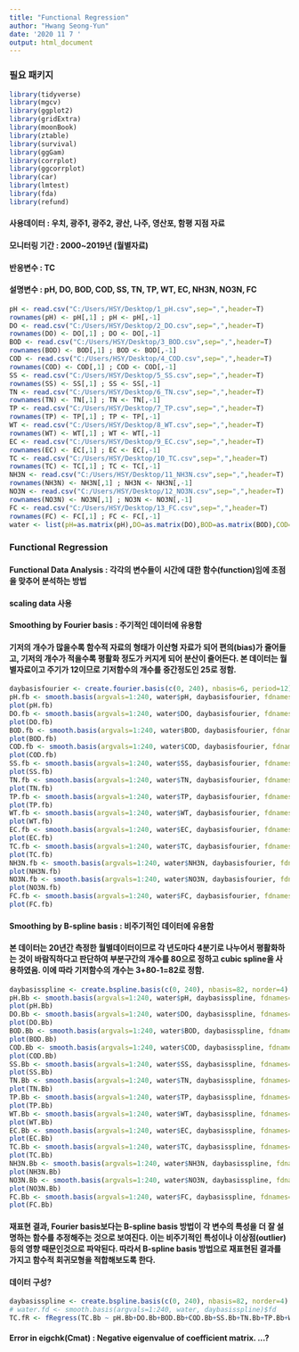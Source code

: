 ```yaml
---
title: "Functional Regression"
author: "Hwang Seong-Yun"
date: '2020 11 7 '
output: html_document
---
```


### 필요 패키지 

```r
library(tidyverse)
library(mgcv)
library(ggplot2)
library(gridExtra)
library(moonBook)
library(ztable)
library(survival)
library(ggGam)
library(corrplot)
library(ggcorrplot)
library(car)
library(lmtest)
library(fda)
library(refund)
```

#### 사용데이터 : 우치, 광주1, 광주2, 광산, 나주, 영산포, 함평 지점 자료
#### 모니터링 기간 : 2000~2019년 (월별자료) 
#### 반응변수 : TC
#### 설명변수 : pH, DO, BOD, COD, SS, TN, TP, WT, EC, NH3N, NO3N, FC 

```r
pH <- read.csv("C:/Users/HSY/Desktop/1_pH.csv",sep=",",header=T)
rownames(pH) <- pH[,1] ; pH <- pH[,-1]
DO <- read.csv("C:/Users/HSY/Desktop/2_DO.csv",sep=",",header=T)
rownames(DO) <- DO[,1] ; DO <- DO[,-1]
BOD <- read.csv("C:/Users/HSY/Desktop/3_BOD.csv",sep=",",header=T)
rownames(BOD) <- BOD[,1] ; BOD <- BOD[,-1]
COD <- read.csv("C:/Users/HSY/Desktop/4_COD.csv",sep=",",header=T)
rownames(COD) <- COD[,1] ; COD <- COD[,-1]
SS <- read.csv("C:/Users/HSY/Desktop/5_SS.csv",sep=",",header=T) 
rownames(SS) <- SS[,1] ; SS <- SS[,-1]
TN <- read.csv("C:/Users/HSY/Desktop/6_TN.csv",sep=",",header=T)
rownames(TN) <- TN[,1] ; TN <- TN[,-1]
TP <- read.csv("C:/Users/HSY/Desktop/7_TP.csv",sep=",",header=T)
rownames(TP) <- TP[,1] ; TP <- TP[,-1]
WT <- read.csv("C:/Users/HSY/Desktop/8_WT.csv",sep=",",header=T)
rownames(WT) <- WT[,1] ; WT <- WT[,-1]
EC <- read.csv("C:/Users/HSY/Desktop/9_EC.csv",sep=",",header=T)
rownames(EC) <- EC[,1] ; EC <- EC[,-1]
TC <- read.csv("C:/Users/HSY/Desktop/10_TC.csv",sep=",",header=T)
rownames(TC) <- TC[,1] ; TC <- TC[,-1]
NH3N <- read.csv("C:/Users/HSY/Desktop/11_NH3N.csv",sep=",",header=T)
rownames(NH3N) <- NH3N[,1] ; NH3N <- NH3N[,-1]
NO3N <- read.csv("C:/Users/HSY/Desktop/12_NO3N.csv",sep=",",header=T)
rownames(NO3N) <- NO3N[,1] ; NO3N <- NO3N[,-1]
FC <- read.csv("C:/Users/HSY/Desktop/13_FC.csv",sep=",",header=T)
rownames(FC) <- FC[,1] ; FC <- FC[,-1]
water <- list(pH=as.matrix(pH),DO=as.matrix(DO),BOD=as.matrix(BOD),COD=as.matrix(COD),SS=as.matrix(SS),TN=as.matrix(TN),TP=as.matrix(TP),WT=as.matrix(WT),EC=as.matrix(EC),TC=as.matrix(TC),NH3N=as.matrix(NH3N),NO3N=as.matrix(NO3N),FC=as.matrix(FC))
```


### Functional Regression
#### Functional Data Analysis : 각각의 변수들이 시간에 대한 함수(function)임에 초점을 맞추어 분석하는 방법

#### scaling data 사용

#### Smoothing by Fourier basis : 주기적인 데이터에 유용함

#### 기저의 개수가 많을수록 함수적 자료의 형태가 이산형 자료가 되어 편의(bias)가 줄어들고, 기저의 개수가 적을수록 평활화 정도가 커지게 되어 분산이 줄어든다. 본 데이터는 월별자료이고 주기가 12이므로 기저함수의 개수를 중간정도인 25로 정함.

```r
daybasisfourier <- create.fourier.basis(c(0, 240), nbasis=6, period=12) 
pH.fb <- smooth.basis(argvals=1:240, water$pH, daybasisfourier, fdnames=list("month", "Station", "pH"))$fd
plot(pH.fb) 
DO.fb <- smooth.basis(argvals=1:240, water$DO, daybasisfourier, fdnames=list("month", "Station", "DO"))$fd
plot(DO.fb) 
BOD.fb <- smooth.basis(argvals=1:240, water$BOD, daybasisfourier, fdnames=list("month", "Station", "BOD"))$fd
plot(BOD.fb) 
COD.fb <- smooth.basis(argvals=1:240, water$COD, daybasisfourier, fdnames=list("month", "Station", "COD"))$fd
plot(COD.fb) 
SS.fb <- smooth.basis(argvals=1:240, water$SS, daybasisfourier, fdnames=list("month", "Station", "SS"))$fd
plot(SS.fb) 
TN.fb <- smooth.basis(argvals=1:240, water$TN, daybasisfourier, fdnames=list("month", "Station", "TN"))$fd
plot(TN.fb) 
TP.fb <- smooth.basis(argvals=1:240, water$TP, daybasisfourier, fdnames=list("month", "Station", "TP"))$fd
plot(TP.fb)
WT.fb <- smooth.basis(argvals=1:240, water$WT, daybasisfourier, fdnames=list("month", "Station", "WT"))$fd
plot(WT.fb) 
EC.fb <- smooth.basis(argvals=1:240, water$EC, daybasisfourier, fdnames=list("month", "Station", "EC"))$fd
plot(EC.fb) 
TC.fb <- smooth.basis(argvals=1:240, water$TC, daybasisfourier, fdnames=list("month", "Station", "TC"))$fd
plot(TC.fb) 
NH3N.fb <- smooth.basis(argvals=1:240, water$NH3N, daybasisfourier, fdnames=list("month", "Station", "NH3N"))$fd
plot(NH3N.fb)
NO3N.fb <- smooth.basis(argvals=1:240, water$NO3N, daybasisfourier, fdnames=list("month", "Station", "NO3N"))$fd
plot(NO3N.fb) 
FC.fb <- smooth.basis(argvals=1:240, water$FC, daybasisfourier, fdnames=list("month", "Station", "FC"))$fd
plot(FC.fb) 
```

#### Smoothing by B-spline basis : 비주기적인 데이터에 유용함

#### 본 데이터는 20년간 측정한 월별데이터이므로 각 년도마다 4분기로 나누어서 평활화하는 것이 바람직하다고 판단하여 부분구간의 개수를 80으로 정하고 cubic spline을 사용하였음. 이에 따라 기저함수의 개수는 3+80-1=82로 정함. 

```r
daybasisspline <- create.bspline.basis(c(0, 240), nbasis=82, norder=4)
pH.Bb <- smooth.basis(argvals=1:240, water$pH, daybasisspline, fdnames=list("month", "Station", "pH"))$fd
plot(pH.Bb) 
DO.Bb <- smooth.basis(argvals=1:240, water$DO, daybasisspline, fdnames=list("month", "Station", "DO"))$fd
plot(DO.Bb) 
BOD.Bb <- smooth.basis(argvals=1:240, water$BOD, daybasisspline, fdnames=list("month", "Station", "BOD"))$fd
plot(BOD.Bb) 
COD.Bb <- smooth.basis(argvals=1:240, water$COD, daybasisspline, fdnames=list("month", "Station", "COD"))$fd
plot(COD.Bb)
SS.Bb <- smooth.basis(argvals=1:240, water$SS, daybasisspline, fdnames=list("month", "Station", "SS"))$fd
plot(SS.Bb)
TN.Bb <- smooth.basis(argvals=1:240, water$TN, daybasisspline, fdnames=list("month", "Station", "TN"))$fd
plot(TN.Bb) 
TP.Bb <- smooth.basis(argvals=1:240, water$TP, daybasisspline, fdnames=list("month", "Station", "TP"))$fd
plot(TP.Bb) 
WT.Bb <- smooth.basis(argvals=1:240, water$WT, daybasisspline, fdnames=list("month", "Station", "WT"))$fd
plot(WT.Bb) 
EC.Bb <- smooth.basis(argvals=1:240, water$EC, daybasisspline, fdnames=list("month", "Station", "EC"))$fd
plot(EC.Bb) 
TC.Bb <- smooth.basis(argvals=1:240, water$TC, daybasisspline, fdnames=list("month", "Station", "TC"))$fd
plot(TC.Bb) 
NH3N.Bb <- smooth.basis(argvals=1:240, water$NH3N, daybasisspline, fdnames=list("month", "Station", "NH3N"))$fd
plot(NH3N.Bb) 
NO3N.Bb <- smooth.basis(argvals=1:240, water$NO3N, daybasisspline, fdnames=list("month", "Station", "NO3N"))$fd
plot(NO3N.Bb) 
FC.Bb <- smooth.basis(argvals=1:240, water$FC, daybasisspline, fdnames=list("month", "Station", "FC"))$fd
plot(FC.Bb) 
```

#### 재표현 결과, Fourier basis보다는 B-spline basis 방법이 각 변수의 특성을 더 잘 설명하는 함수를 추정해주는 것으로 보여진다. 이는 비주기적인 특성이나 이상점(outlier) 등의 영향 때문인것으로 파악된다. 따라서 B-spline basis 방법으로 재표현된 결과를 가지고 함수적 회귀모형을 적합해보도록 한다. 

#### 데이터 구성?

```r
daybasisspline <- create.bspline.basis(c(0, 240), nbasis=82, norder=4)
# water.fd <- smooth.basis(argvals=1:240, water, daybasisspline)$fd
TC.fR <- fRegress(TC.Bb ~ pH.Bb+DO.Bb+BOD.Bb+COD.Bb+SS.Bb+TN.Bb+TP.Bb+WT.Bb+EC.Bb+NH3N.Bb+NO3N.Bb+FC.Bb)
```

#### Error in eigchk(Cmat) : Negative eigenvalue of coefficient matrix. ...?
